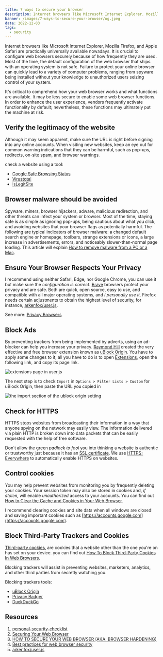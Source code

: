 ---
title: 7 ways to secure your browser
description: Internet browsers like Microsoft Internet Explorer, Mozilla Firefox, and Apple Safari are practically universally available nowadays. It is crucial to configure web browsers securely because of how frequently they are used. Most of the time, the default configuration of the web browser that ships with an operating system is not safe. Failure to protect your online browser can quickly lead to a variety of computer problems, ranging from spyware being installed without your knowledge to unauthorized users seizing control of your system.
banner: /images/7-ways-to-secure-your-browser/og.jpeg
date: 2022-12-03
tags:
  - security
---

Internet browsers like Microsoft Internet Explorer, Mozilla Firefox, and Apple Safari are practically universally available nowadays. It is crucial to configure web browsers securely because of how frequently they are used. Most of the time, the default configuration of the web browser that ships with an operating system is not safe. Failure to protect your online browser can quickly lead to a variety of computer problems, ranging from spyware being installed without your knowledge to unauthorized users seizing control of your system.

It's critical to comprehend how your web browser works and what functions are available. It may be less secure to enable some web browser functions. In order to enhance the user experience, vendors frequently activate functionality by default; nevertheless, these functions may ultimately put the machine at risk.

## Verify the legitimacy of the website

Although it may seem apparent, make sure the URL is right before signing into any online accounts. When visiting new websites, keep an eye out for common warning indications that they can be harmful, such as pop-ups, redirects, on-site spam, and browser warnings.

check a website using a tool:

- [Google Safe Browsing Status](https://transparencyreport.google.com/safe-browsing/search)
- [Virustotal](https://www.virustotal.com/gui/home/url)
- [IsLegitSite](https://www.islegitsite.com/)

## Browser malware should be avoided

Spyware, miners, browser hijackers, adware, malicious redirection, and other threats can infect your system or browser. Most of the time, staying safe is as simple as ignoring pop-ups, being cautious about what you click, and avoiding websites that your browser flags as potentially harmful. The following are typical indicators of browser malware: a changed default search engine or homepage, toolbars, strange extensions or icons, a large increase in advertisements, errors, and noticeably slower-than-normal page loading. This article will explain [How to remove malware from a PC or a Mac](https://usa.kaspersky.com/resource-center/threats/removing-malware).

## Ensure Your Browser Respects Your Privacy

I recommend using neither Safari, Edge, nor Google Chrome, you can use it but make sure the _configuration is correct_. [Brave](https://brave.com/) browsers protect your privacy and are safe. Both are quick, open source, easy to use, and compatible with all major operating systems, and _I personally use it_. Firefox needs certain adjustments to obtain the highest level of security, for instance, [arkenfox/user.js](https://github.com/arkenfox/user.js/wiki).

See more: [Privacy Browsers](https://restoreprivacy.com/browser/secure/)

## Block Ads

By preventing trackers from being implemented by adverts, using an ad-blocker can help you increase your privacy. [Raymond Hill](https://twitter.com/gorhill) created the very effective and free browser extension known as [uBlock Origin](https://github.com/gorhill/uBlock). You have to apply some changes to it, all you have to do is to open [Extensions](https://github.com/arkenfox/user.js/wiki/4.1-Extensions), open the following link, and copy its page link.

<Image
  src="/images/7-ways-to-secure-your-browser/screencapture-github.jpg"
  alt="extensions page in user.js"
/>

The next step is to check `Import` in `Options > Filter Lists > Custom` for uBlock Origin, then paste the URL you copied in

<Image
  src="/images/7-ways-to-secure-your-browser/uboCustom.png"
  alt="the import section of the ublock origin setting"
/>

## Check for HTTPS

HTTPS stops websites from broadcasting their information in a way that anyone spying on the network may easily view. The information delivered via plain HTTP is broken down into data packets that can be easily requested with the help of free software.

Don't allow the green _padlock to fool_ you into thinking a website is authentic or trustworthy just because it has an [SSL certificate](https://www.cloudflare.com/learning/ssl/what-is-an-ssl-certificate/). We use [HTTPS-Everywhere](https://www.eff.org/https-everywhere) to automatically enable HTTPS on websites.

## Control cookies

You may help prevent websites from monitoring you by frequently deleting your cookies. Your session token may also be stored in cookies and, _if stolen_, will enable _unauthorized_ access to your accounts. You can find out [How to Clear the Cache and Cookies in Your Web Browser](https://its.uiowa.edu/support/article/719).

I recommend clearing cookies and site data when all windows are closed and saving important cookies such as [https://accounts.google.com](https://accounts.google.com).

## Block Third-Party Trackers and Cookies

[Third-party cookies](https://en.wikipedia.org/wiki/HTTP_cookie#Third-party_cookie), are cookies that a website other than the one you're on has set on your device. you can find out [How To Block Third-Party Cookies In Web Browsers](https://techlog360.com/block-third-party-cookies-in-browsers/).

Blocking trackers will assist in preventing websites, marketers, analytics, and other third parties from secretly watching you.

Blocking trackers tools:

- [uBlock Origin](https://github.com/gorhill/uBlock)
- [Privacy Badger](https://privacybadger.org/)
- [DuckDuckGo](https://help.duckduckgo.com/duckduckgo-help-pages/desktop/adding-duckduckgo-to-your-browser/)

## Resources

1. [personal-security-checklist](https://github.com/Lissy93/personal-security-checklist)
2. [Securing Your Web Browser](https://www.cisa.gov/uscert/publications/securing-your-web-browser)
3. [HOW TO SECURE YOUR WEB BROWSER (AKA. BROWSER HARDENING)](https://www.sapphire.net/security-updates/how-to-secure-your-web-browser-aka-browser-hardening/)
4. [Best practices for web browser security](https://resources.infosecinstitute.com/topic/best-practices-web-browser-security/)
5. [arkenfox/user.js](https://github.com/arkenfox/user.js/wiki)
